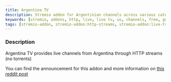 ```yaml
---
title: Argentina TV
description: Stremio addon for Argentinian channels across various categories including local channels, news, sports, entertainment, premium, lifestyle, kids' shows, documentaries, Latino programming, and much more
keywords: [stremio, addons, http, live, live tv, us, channels, free, guide, setup, configuration, install, link]
tags: [stremio-addon, stremio-addon:http-streams, stremio-addon:live-tv]
---
```


<StremioAddonButtons id="usa-tv" manifest="https://848b3516657c-argentinatv.baby-beamup.club/manifest.json"/> 

<h3>Description</h3>

Argentina TV provides live channels from Argentina through HTTP streams (no torrents)

You can find the announcement for this addon and more information on [this reddit post](https://www.reddit.com/r/argentina/comments/1dvr42u/stremio_mira_la_television_argentina_gratis/)
